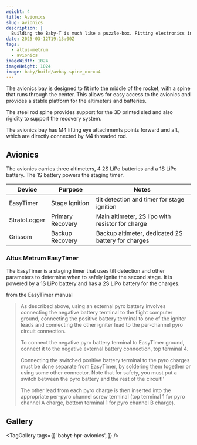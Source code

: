 ```yaml
---
weight: 4
title: Avionics
slug: avionics
description: |
  Building the Baby-T is much like a puzzle-box. Fitting electronics into the middle is a challenge
date: 2025-03-12T19:13:00Z
tags:
  - altus-metrum
  - avionics
imageWidth: 1024
imageHeight: 1024
image: baby/build/avbay-spine_oxrxa4
---
```

The avionics bay is designed to fit into the middle of the rocket, with a
spine that runs through the center. This allows for easy access to the avionics 
and provides a stable platform for the altimeters and batteries.

The steel rod spine provides support for the 3D printed sled and also rigidity
to support the recovery system.

The avionics bay has M4 lifting eye attachments points forward and aft, which are 
directly connected by M4 threaded rod.

## Avionics

The avionics carries three altimeters, 4 2S LiPo batteries and a 1S LiPo battery. The 1S battery powers the staging timer.

| Device       | Purpose          | Notes                                              |
| ------------ | ---------------- | -------------------------------------------------- |
| EasyTimer    | Stage Ignition   | tilt detection and timer for stage ignition        |
| StratoLogger | Primary Recovery | Main altimeter, 2S lipo with resistor for charge   |
| Grissom      | Backup Recovery  | Backup altimeter, dedicated 2S battery for charges |

### Altus Metrum EasyTimer

The EasyTimer is a staging timer that uses tilt detection and other parameters to determine when to safely ignite the second stage. It is powered by a 1S LiPo battery and has a 2S LiPo battery for the charges.

from the EasyTimer manual

> As described above, using an external pyro battery involves connecting the negative battery terminal to the flight computer ground, connecting the positive battery terminal to one of the igniter leads and connecting the other igniter lead to the per-channel pyro circuit connection.
>
> To connect the negative pyro battery terminal to EasyTimer ground, connect it to the negative external battery connection, top terminal 4.
>
> Connecting the switched positive battery terminal to the pyro charges must be done separate from EasyTimer, by soldering them together or using some other connector. Note that for safety, you must put a switch between the pyro battery and the rest of the circuit!'
>
> The other lead from each pyro charge is then inserted into the appropriate per-pyro channel screw terminal (top terminal 1 for pyro channel A charge, bottom terminal 1 for pyro channel B charge).

## Gallery

<TagGallery
  tags={[
    'babyt-hpr-avionics',
  ]}
/>